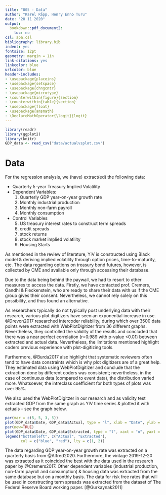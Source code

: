 ```yaml
---
title: "005 - Data"
author: "Karel Räpp, Henry Enno Turu"
date: "28 11 2020"
output: 
  bookdown::pdf_document2:
    toc: no
csl: apa.csl
bibliography: library.bib
indent: yes
fontsize: 12pt
geometry: margin = 1in
link-citations: yes
linkcolor: blue
urlcolor: blue
header-includes:
- \usepackage{placeins}
- \usepackage{setspace}
- \usepackage{chngcntr}
- \usepackage{microtype}
- \counterwithin{figure}{section}
- \counterwithin{table}{section}
- \usepackage{float}
- \usepackage{amsmath}
- \DeclareMathOperator{\logit}{logit}
---
```


```r
library(readr)
library(ggplot2)
library(knitr)
GDP_data <- read_csv("data/actualvsplot.csv")

```

\graphicspath{ {./images/} }



# Data

For the regression analysis, we (have) extract(ed) the following data:

* Quarterly 5-year Treasury Implied Volatility 
* Dependent Variables:
  1. Quarterly GDP year-on-year growth rate
  2. Monthly industrial production
  3. Monthly non-farm payroll
  4. Monthly consumption
* Control Variables
  5. US treasury interest rates to construct term spreads
  6. credit spreads
  7. stock returns
  8. stock market implied volatility
  9. Housing Starts

As mentioned in the review of literature, YIV is constructed using Black model & deriving implied volatility through option prices, time-to-maturity, etc. The data regarding options on treasury bond futures, however, is collected by CME and available only through accessing their database.

Due to the data being behind the paywall, we had to resort to other measures to access the data. Firstly, we have contacted prof. Cremers, Gandhi & Fleckenstein, who are ready to share their data with us if the CME group gives their consent. Nevertheless, we cannot rely solely on this possibility, and thus found an alternative.

As researchers typically do not typically post underlying data with their research, various plot digitizers have seen an exponential increase in use. @Drevon2017 researched intercoder reliability, during which over 3500 data points were extracted with WebPlotDigitizer from 36 different graphs. Nevertheless, they controlled the validity of the results and concluded that there was a near perfect correlation (r=0.989 with p-value <0.01) between extracted and actual data. Nevertheless, the limitations mentioned highlight coders previous experience with plot-digitizing tools.

Furthermore, @Burda2017 also highlight that systematic reviewers often tend to have data constraints which is why plot digitizers are of a great help. They estimated data using WebPlotDigitizer and conclude that the extraction done by different coders was consistent; nevertheless, in the case of continuous data (compared to event data), the distribution varied more. Whatsoever, the intreclass coefficient for both types of plots was over 95%.

We also used the WebPlotDigitzer in our research and as validity test extracted GDP from the same graph as YIV time series & plotted it with actuals - see the graph below.

```r
par(mar = c(5, 5, 3, 5))
plot(GDP_data$Date, GDP_data$Actual, type = "l", xlab = "Date", ylab = "Actual GDP Growth", col = "blue", main = "Actual GDP vs extracted GDP growth")
par(new=TRUE)
plot(GDP_data$Date, GDP_data$Extracted, type = "l", xaxt = "n", yaxt = "n", xlab = "", ylab = "", col = "red", lty = 2)
legend("bottomleft", c("Actual", "Extracted"),
       col = c("blue", "red"), lty = c(1, 2))
```


The data regarding GDP year-on-year growth rate was extracted on a quarterly basis from @Alfred2020. Furthermore, the vintage 2019-12-20 was extracted as it coincided the best with the data used in the research paper by @Cremers2017. Other dependent variables (industrial production, non-farm payroll and consumption) & housing data was extracted from the same database but on a monthly basis. 
The data for risk free rates that will be used in constructing term spreads was extracted from the dataset of The Federal Reserve Board working paper. [@Gurkaynak2011] 
